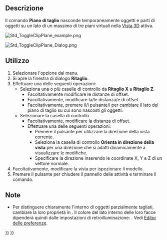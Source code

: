<languages/>

<div class="mw-translate-fuzzy">
{{Docnav/it
|[[Std_AxisCross/it|Origine degli assi]]
|[[Part_SectionCut/it|Taglio sezione persistente]]
|[[Std_View_Menu/it|Menu Visualizza]]
|IconL=Std_AxisCross.svg
|IconR=Part_SectionCut.svg
|IconC=Freecad.svg
}}
</div>

{{GuiCommand/it
|Name=Std ToggleClipPlane
|Name/it=Piano di taglio
|MenuLocation=Visualizza → Piano di taglio
|Workbenches=Tutti
|SeeAlso=[[Part_SectionCut/it|Taglio sezione persistente]]
}}

<span id="Description"></span>
==Descrizione==

Il comando '''Piano di taglio''' nasconde temporaneamente oggetti e parti di oggetti su un lato di un massimo di tre piani virtuali nella [[3D_view/it|Vista 3D]] attiva.

[[Image:Std_ToggleClipPlane_example.png]]
{{Caption|Un oggetto cavo ritagliato}}

[[Image:Std_ToggleClipPlane_Dialog.png]]
{{Caption|La finestra dialogo delle attività di ritaglio}}

<span id="Usage"></span>
==Utilizzo==

# Selezionare l'opzione {{MenuCommand|Visualizza → [[Image:Std_ToggleClipPlane.svg|16px]] Piano di taglio}} dal menu.
# Si apre la finestra di dialogo '''Ritaglio'''.
# Effettuare una delle seguenti operazioni:
#* Seleziona una o più caselle di controllo da '''Ritaglio X''' a '''Ritaglio Z'''.
#** Facoltativamente modificare le distanze di offset.
#** Facoltativamente, modificare la/le distanza/e di offset.
#** Facoltativamente, premere il/i pulsante/i {{Button|Flip}} per cambiare il lato del piano di taglio su cui sono nascosti gli oggetti.
#* Selezionare la casella di controllo {{CheckBox|TRUE|Ritaglio in direzione personalizzata}}.
#** Facoltativamente, modificare la distanza di offset.
#** Effettuare una delle seguenti operazioni:
#*** Premere il pulsante {{Button|Visualizza}} per utilizzare la direzione della vista corrente.
#*** Seleziona la casella di controllo '''Orienta in direzione della vista''' per una direzione che si adatti dinamicamente a visualizzare le modifiche.
#*** Specificare la direzione inserendo le coordinate X, Y e Z di un vettore normale.
# Facoltativamente, modificare la vista per ispezionare il modello.
# Premere il pulsante {{Button|Chiudi}} per chiudere il pannello delle attività e terminare il comando.

<span id="Notes"></span>
==Note==

<div class="mw-translate-fuzzy">
* Per distinguere chiaramente l'interno di oggetti parzialmente tagliati, cambiare la loro proprietà {{PropertyView/it|Lighting}} in {{Value|One side}}. Il colore del lato interno delle loro facce dipenderà quindi dalle impostazioni di retroilluminazione: {{MenuCommand|Modifica → Preferenze... → Visualizzazione → Vista 3D → Colore retroilluminazione - Intensità}}. Vedi [[Preferences_Editor/it#Vista_3D|Editor delle preferenze]].
</div>


<div class="mw-translate-fuzzy">
{{Docnav/it
|[[Std_AxisCross/it|Origine degli assi]]
|[[Part_SectionCut/it|Taglio sezione persistente]]
|[[Std_View_Menu/it|Menu Visualizza]]
|IconL=Std_AxisCross.svg
|IconR=Part_SectionCut.svg
|IconC=Freecad.svg
}}
</div>

{{Std_Base_navi{{#translation:}}}}
{{Userdocnavi{{#translation:}}}}